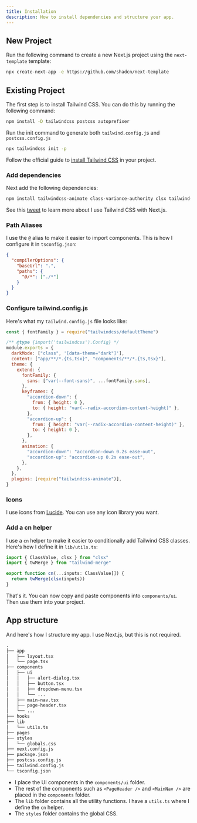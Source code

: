 ```yaml
---
title: Installation
description: How to install dependencies and structure your app.
---
```


## New Project

Run the following command to create a new Next.js project using the `next-template` template:

```bash
npx create-next-app -e https://github.com/shadcn/next-template
```

## Existing Project

The first step is to install Tailwind CSS. You can do this by running the following command:

```bash
npm install -D tailwindcss postcss autoprefixer
```

Run the init command to generate both `tailwind.config.j`s and `postcss.config.js`
```bash
npx tailwindcss init -p
```

Follow the official guide to [install Tailwind CSS](https://tailwindcss.com/docs/installation) in your project.

### Add dependencies

Next add the following dependencies:

```bash
npm install tailwindcss-animate class-variance-authority clsx tailwind-merge lucide-react
```

See this [tweet](https://twitter.com/shadcn/status/1614692419039105024) to learn more about I use Tailwind CSS with Next.js.

### Path Aliases

I use the `@` alias to make it easier to import components. This is how I configure it in `tsconfig.json`:

```json
{
  "compilerOptions": {
    "baseUrl": ".",
    "paths": {
      "@/*": ["./*"]
    }
  }
}
```

### Configure tailwind.config.js

Here's what my `tailwind.config.js` file looks like:

```js
const { fontFamily } = require("tailwindcss/defaultTheme")

/** @type {import('tailwindcss').Config} */
module.exports = {
  darkMode: ["class", '[data-theme="dark"]'],
  content: ["app/**/*.{ts,tsx}", "components/**/*.{ts,tsx}"],
  theme: {
    extend: {
      fontFamily: {
        sans: ["var(--font-sans)", ...fontFamily.sans],
      },
      keyframes: {
        "accordion-down": {
          from: { height: 0 },
          to: { height: "var(--radix-accordion-content-height)" },
        },
        "accordion-up": {
          from: { height: "var(--radix-accordion-content-height)" },
          to: { height: 0 },
        },
      },
      animation: {
        "accordion-down": "accordion-down 0.2s ease-out",
        "accordion-up": "accordion-up 0.2s ease-out",
      },
    },
  },
  plugins: [require("tailwindcss-animate")],
}
```

### Icons

I use icons from [Lucide](https://lucide.dev). You can use any icon library you want.

### Add a cn helper

I use a `cn` helper to make it easier to conditionally add Tailwind CSS classes. Here's how I define it in `lib/utils.ts`:

```ts
import { ClassValue, clsx } from "clsx"
import { twMerge } from "tailwind-merge"

export function cn(...inputs: ClassValue[]) {
  return twMerge(clsx(inputs))
}
```

That's it. You can now copy and paste components into `components/ui`. Then use them into your project.

## App structure

And here's how I structure my app. I use Next.js, but this is not required.

```txt showLineNumbers {6-10,15-16}
.
├── app
│   ├── layout.tsx
│   └── page.tsx
├── components
│   ├── ui
│   │   ├── alert-dialog.tsx
│   │   ├── button.tsx
│   │   ├── dropdown-menu.tsx
│   │   └── ...
│   ├── main-nav.tsx
│   ├── page-header.tsx
│   └── ...
├── hooks
├── lib
│   └── utils.ts
├── pages
├── styles
│   └── globals.css
├── next.config.js
├── package.json
├── postcss.config.js
├── tailwind.config.js
└── tsconfig.json
```

- I place the UI components in the `components/ui` folder.
- The rest of the components such as `<PageHeader />` and `<MainNav />` are placed in the `components` folder.
- The `lib` folder contains all the utility functions. I have a `utils.ts` where I define the `cn` helper.
- The `styles` folder contains the global CSS.
